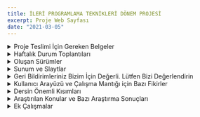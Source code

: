 ```yaml
---
title: İLERİ PROGRAMLAMA TEKNİKLERİ DÖNEM PROJESİ
excerpt: Proje Web Sayfası
date: "2021-03-05"
---
```


<div className="site-4xl-container">

  <details>
    <summary>Proje Teslimi İçin Gereken Belgeler</summary>
    <li>Nihai Ürün (<a
      href="https://jpeg-algorithm.vercel.app/" target="_blank">Sayfaya Git</a>)
    </li>
    <li>Sürüm Kontrol Deposu ve Kaynak Kodlar (<a href="https://github.com/ilkerylmaz/JPEG_algorithm" target="_blank">github
      reposuna git</a>)</li>
    <li>Takım Rehberi (<a href="" target="_blank">pdf</a>)</li>
    <li>Projeye Genel Bakış Dokümanı (<a href="" target="_blank">pdf</a>)</li>
    <li>Zaman Çizelgesi Belgesi (<a
      href="https://drive.google.com/file/d/1IKxAS8hcZ9MjHSBEKSS5YVhc-hqpzvJP/view?usp=sharing" target="_blank">pdf</a>)
    </li>
    <li>Kullanıcı Kılavuzu Dokümanı (<a
      href="" target="_blank">pdf</a>)
    </li>
    <li>Programcı Kılavuzu Dokümanı (<a
      href="" target="_blank">pdf</a>)
    </li>
    <li>Proje Değerlendirme Dokümanı (<a
      href="" target="_blank">pdf</a>)
    </li>
  </details>

</div>

<div className="site-4xl-container">

<details>
  <summary>Haftalık Durum Toplantıları</summary>
  <p>Haftalık Durum Toplantıları
    (<a href="https://www.youtube.com/playlist?list=PLf62ntDK8WLkrjEhzPjJJ2WShpx6SmP3s"
        target="_blank">Tümünü İzle</a>)
  </p>

  <p>Haftalık Durum Toplantısı 1 (19.03.2021) -
    (<a href="https://www.youtube.com/watch?v=jSeorhIIThE"
        target="_blank">izle</a>)
  </p>

  <p>Haftalık Durum Toplantısı 2 (27.03.2021) -
    (<a className="durumt" href="https://www.youtube.com/watch?v=My72eH5JybM"
        target="_blank">izle</a>)
  </p>

  <p>Haftalık Durum Toplantısı 3 (03.04.2021) -
    (<a href="https://www.youtube.com/watch?v=BdOJhUW3lp0"
        target="_blank">izle</a>)
  </p>

  <p>Haftalık Durum Toplantısı 4 (10.04.2021) -
    (<a href="https://www.youtube.com/watch?v=dXjt7DlZtSo"
        target="_blank">izle</a>)
  </p>

  <p>Haftalık Durum Toplantısı 5 (17.04.2021) -
    (<a href="https://www.youtube.com/watch?v=kOSP_4OJUn0"
        target="_blank">izle</a>)
  </p>

  <p>Haftalık Durum Toplantısı 6 (24.04.2021) -
    (<a href="https://www.youtube.com/watch?v=4-GnuoRHMMY"
        target="_blank">izle</a>)
  </p>


  <p>Haftalık Durum Toplantısı 7 (01.05.2021) -
    (<a href="https://www.youtube.com/watch?v=wbo9m9bQrPc"
        target="_blank">izle</a>)
  </p>

  <p>Haftalık Durum Toplantısı 8 (08.05.2021) -
    (<a href="https://www.youtube.com/watch?v=PQhCTZHPX5M"
        target="_blank">izle</a>)
  </p>

  <p>Haftalık Durum Toplantısı 9 (15.05.2021) -
    (<a href="https://www.youtube.com/watch?v=77T_MsWrfcQ"
        target="_blank">izle</a>)
  </p>

  <p> Haftalık Durum Toplantısı 10 (22.05.2021) -
    (<a href="https://youtu.be/TWE37Z2RSDA"
        target="_blank">izle</a>)
  </p>

  <p> Haftalık Durum Toplantısı 11 (29.05.2021) - (izle)
  </p>
</details>

</div>

<div className="site-4xl-container">

  <details>
    <summary>Oluşan Sürümler</summary>
    <li>Versiyon 1 (21.03.2021)
      (<a href="https://jpeg-algorithm-r2hg8snrz-ilkerylmaz.vercel.app/" target="_blank">sayfaya git</a>)
      (<a href="https://github.com/ilkerylmaz/JPEG_algorithm/commit/e9a7f882b999fce87981dbbe72151c1526c6ecdf" target="_blank">kodları incele</a>)
    </li>
    <li>Versiyon 2 (31.03.2021)
      ( <a href="https://jpeg-algorithm-kk7ty5m14-ilkerylmaz.vercel.app/" target="_blank">sayfaya git</a> )
      ( <a href="https://github.com/ilkerylmaz/JPEG_algorithm/commit/d6325762f511c9c9359c52db98493660f38f0b8b" target="_blank">kodları incele</a> )
    </li>
    <li>Versiyon 3 (03.04.20212)
      (<a href="https://jpeg-algorithm-7s6x8y4ni-ilkerylmaz.vercel.app/" target="_blank">sayfaya git</a>)
      (<a href="https://github.com/ilkerylmaz/JPEG_algorithm/commit/950ff925d9c51dea0d0bbd458337aaad43c54e4f" target="_blank">kodları incele</a>)
    </li>
    <li>Versiyon 4 (06.04.2021)
      (<a href="https://jpeg-algorithm-froi4dlrz-ilkerylmaz.vercel.app/" target="_blank">sayfaya git</a>)
      (<a href="https://github.com/ilkerylmaz/JPEG_algorithm/commit/5077291ab6f34169c911cb90d4689fef98c1fa3f" target="_blank">kodları incele</a>)
    </li>
    <li>Versiyon 5 (08.04.2021)
      (<a href="https://jpeg-algorithm-ph6ajaam6-ilkerylmaz.vercel.app/" target="_blank">sayfaya git</a>)
      (<a href="https://github.com/ilkerylmaz/JPEG_algorithm/commit/09783f7aa6d5eabc879b26144981820da9894132" target="_blank">kodları incele</a>)
    </li>
    <li>Versiyon 6 (08.04.2021)
      (<a href="https://jpeg-algorithm-f9dh046ro-ilkerylmaz.vercel.app/" target="_blank">sayfaya git</a>)
      (<a href="https://jpeg-algorithm-f9dh046ro-ilkerylmaz.vercel.app/" target="_blank">kodları incele</a>)
    </li>
    <li>Versiyon 7 (13.04.2021)
      (<a href="https://jpeg-algorithm-ymk0zlj2o-ilkerylmaz.vercel.app/" target="_blank">sayfaya git</a>)
      (<a href="https://github.com/ilkerylmaz/JPEG_algorithm/commit/783b51110a3af3320f10fc452dacb813f9ae5bd9" target="_blank">kodları incele</a>)
    </li>
    <li>Versiyon 8 (14.04.2021)
      (<a href="https://jpeg-algorithm-pfihfce9v-ilkerylmaz.vercel.app/" target="_blank">sayfaya git</a>)
      (<a href="https://github.com/ilkerylmaz/JPEG_algorithm/commit/090b0b768e7d45c3b9f5c2a6f91d5ae3fd820b54" target="_blank">kodları incele</a>)
    </li>
    <li>Versiyon 9 (15.04.2021)
      (<a href="https://jpeg-algorithm-hh1o12ubo-ilkerylmaz.vercel.app/" target="_blank">sayfaya git</a>)
      (<a href="https://github.com/ilkerylmaz/JPEG_algorithm/commit/ba184881ef9ea365f200a2d862167b0d7f5682a2" target="_blank">kodları incele</a>)
    </li>
    <li>Versiyon 10 (23.04.2021)
      (<a href="https://jpeg-algorithm-2ghrp9829-ilkerylmaz.vercel.app/" target="_blank">sayfaya git</a>)
      (<a href="https://github.com/ilkerylmaz/JPEG_algorithm/commit/3c213a8c7215b3d5cbf749f7b21982580ad13271" target="_blank">kodları incele</a>)
    </li>
    <li>Versiyon 11 (25.04.2021)
      (<a href="https://jpeg-algorithm-k2j9emjhv-ilkerylmaz.vercel.app/" target="_blank">sayfaya git</a>)
      (<a href="https://github.com/ilkerylmaz/JPEG_algorithm/commit/52b8bbba621c441288af3f0475ff3a1142564364" target="_blank">kodları incele</a>)
    </li>
    <li>Versiyon 12 (27.04.2021)
      (<a href="https://jpeg-algorithm-30l5g92zd-ilkerylmaz.vercel.app/" target="_blank">sayfaya git</a>)
      (<a href="https://github.com/ilkerylmaz/JPEG_algorithm/commit/00917b973aec6ba4467cce39ee51609516a6a680" target="_blank">kodları incele</a>)
    </li>
    <li>Versiyon 13 (27.04.2021)
      (<a href="https://jpeg-algorithm-ie7orfkuy-ilkerylmaz.vercel.app/" target="_blank">sayfaya git</a>)
      (<a href="https://github.com/ilkerylmaz/JPEG_algorithm/commit/c46232242a69de71edd9e7381e713abf3aa93e8b" target="_blank">kodları incele</a>)
    </li>
    <li>Versiyon 14 (28.04.2021)
      (<a href="https://jpeg-algorithm-q7oh7vjoo-ilkerylmaz.vercel.app/" target="_blank">sayfaya git</a>)
      (<a href="https://github.com/ilkerylmaz/JPEG_algorithm/commit/87a03cb234ed21acecab7a0e35102b34e3961d52" target="_blank">kodları incele</a>)
    </li>
    <li>Versiyon 15 (28.04.2021)
      (<a href="https://jpeg-algorithm-5d2tgldkd-ilkerylmaz.vercel.app/" target="_blank">sayfaya git</a>)
      (<a href="https://github.com/ilkerylmaz/JPEG_algorithm/commit/8a37bc6737d4ff31dd20671827711dd3a20ea5a2" target="_blank">kodları incele</a>)
    </li>
    <li>Versiyon 16 (29.04.2021)
      (<a href="https://jpeg-algorithm-n3xi0ce2o-ilkerylmaz.vercel.app/" target="_blank">sayfaya git</a>)
      (<a href="https://github.com/ilkerylmaz/JPEG_algorithm/commit/7a05f77239918b20d2d3bc6102a25d0af4fb4550" target="_blank">kodları incele</a>)
    </li>
    <li>Versiyon 17 (30.04.2021)
      (<a href="https://jpeg-algorithm-idmkbua99-ilkerylmaz.vercel.app/" target="_blank">sayfaya git</a>)
      (<a href="https://github.com/ilkerylmaz/JPEG_algorithm/commit/bcbeffc81632373b7509586dd6f3bfe84a68198e" target="_blank">kodları incele</a>)
    </li>
    <li>Versiyon 18 (30.04.2021)
      (<a href="https://jpeg-algorithm-1s5e1gaxf-ilkerylmaz.vercel.app/" target="_blank">sayfaya git</a>)
      (<a href="https://github.com/ilkerylmaz/JPEG_algorithm/commit/a58db0dcb446199f1cf9dafd000830b308b061dd" target="_blank">kodları incele</a>)
    </li>
    <li>Versiyon 19 (30.04.2021)
      (<a href="https://jpeg-algorithm-837ga7uqc-ilkerylmaz.vercel.app/" target="_blank">sayfaya git</a>)
      (<a href="https://github.com/ilkerylmaz/JPEG_algorithm/commit/0007dcfa16dfd8f010b2cc184352801c05214539" target="_blank">kodları incele</a>)
    </li>
    <li>Versiyon 20 (30.04.2021)
      (<a href="https://jpeg-algorithm-kxg7ruik0-ilkerylmaz.vercel.app/" target="_blank">sayfaya git</a>)
      (<a href="https://github.com/ilkerylmaz/JPEG_algorithm/commit/0ff9061fd9422b89e4435da15d87de92edb3ebe8" target="_blank">kodları incele</a>)
    </li>
    <li>Versiyon 21 (30.04.2021)
      (<a href="https://jpeg-algorithm-git6mu3bs-ilkerylmaz.vercel.app/" target="_blank">sayfaya git</a>)
      (<a href="https://github.com/ilkerylmaz/JPEG_algorithm/commit/0ff9061fd9422b89e4435da15d87de92edb3ebe8" target="_blank">kodları incele</a>)
    </li>
    <li>Versiyon 22 (06.05.2021)
      (<a href="https://jpeg-algorithm-oas3abl2s-ilkerylmaz.vercel.app/" target="_blank">sayfaya git</a>)
      (<a href="https://github.com/ilkerylmaz/JPEG_algorithm/commit/c32ff2e34585e6a90341049ab981c7745ce24978" target="_blank">kodları incele</a>)
    </li>
    <li>Versiyon 23 (06.05.2021)
      (<a href="https://jpeg-algorithm-62o2y1sch-ilkerylmaz.vercel.app/" target="_blank">sayfaya git</a>)
      (<a href="https://github.com/ilkerylmaz/JPEG_algorithm/commit/67c1f79513f100bd30900e176c7ea5065de8305e" target="_blank">kodları incele</a>)
    </li>
    <li>Versiyon 24 (09.05.2021)
      (<a href="https://jpeg-algorithm-ezp07kzex-ilkerylmaz.vercel.app/" target="_blank">sayfaya git</a>)
      (<a href="https://github.com/ilkerylmaz/JPEG_algorithm/commit/180ea9f59c7a5a52953844625a9c6eafa345c983" target="_blank">kodları incele</a>)
    </li>
    <li>Versiyon 25 (10.05.2021)
      (<a href="https://jpeg-algorithm-qqff5nzw2-ilkerylmaz.vercel.app/" target="_blank">sayfaya git</a>)
      (<a href="https://github.com/ilkerylmaz/JPEG_algorithm/commit/64394e1a80e09b9a522f16c0008d3e0b42980cbf" target="_blank">kodları incele</a>)
    </li>
    <li>Versiyon 26 (10.05.2021)
      (<a href="https://jpeg-algorithm-qjqxh7f0m-ilkerylmaz.vercel.app/" target="_blank">sayfaya git</a>)
      (<a href="https://github.com/ilkerylmaz/JPEG_algorithm/commit/470dc3acf1b7cc1d383c06de0c930f289386c4f7" target="_blank">kodları incele</a>)
    </li>
    <li>Versiyon 27 (11.05.2021)
      (<a href="https://jpeg-algorithm-ak38fbbd1-ilkerylmaz.vercel.app/" target="_blank">sayfaya git</a>)
      (<a href="https://github.com/ilkerylmaz/JPEG_algorithm/commit/83b50b31c6e29cd403043e96dc5561b22853ebac" target="_blank">kodları incele</a>)
    </li>
    <li>Versiyon 28 (11.05.2021)
      (<a href="https://jpeg-algorithm-kpzqh8tkm-ilkerylmaz.vercel.app/" target="_blank">sayfaya git</a>)
      (<a href="https://github.com/ilkerylmaz/JPEG_algorithm/commit/eda68061e556ef55703a87fec25b77d4f6ef5fa0" target="_blank">kodları incele</a>)
    </li>
    <li>Versiyon 29 (11.05.2021)
      (<a href="https://jpeg-algorithm-7grsb80mv-ilkerylmaz.vercel.app/" target="_blank">sayfaya git</a>)
      (<a href="https://github.com/ilkerylmaz/JPEG_algorithm/commit/3bd5c7ada8f1445042b31b9ab6cdfb79591e267a" target="_blank">kodları incele</a>)
    </li>
    <li>Versiyon 10 (11.05.2021)
      (<a href="https://jpeg-algorithm-2xw8kwaa9-ilkerylmaz.vercel.app/" target="_blank">sayfaya git</a>)
      (<a href="https://github.com/ilkerylmaz/JPEG_algorithm/commit/ea9d2353fe010d9fa304a363502fa817beccd2fc" target="_blank">kodları incele</a>)
    </li>
    <li>Versiyon 31 (11.05.2021)
      (<a href="https://jpeg-algorithm-nj4wdm2rh-ilkerylmaz.vercel.app/" target="_blank">sayfaya git</a>)
      (<a href="https://github.com/ilkerylmaz/JPEG_algorithm/commit/b9496a2c1a81c39127292854d7921913caaa78c8" target="_blank">kodları incele</a>)
    </li>
    <li>Versiyon 32 (12.05.2021)
      (<a href="https://jpeg-algorithm-igi9ptb4d-ilkerylmaz.vercel.app/" target="_blank">sayfaya git</a>)
      (<a href="https://github.com/ilkerylmaz/JPEG_algorithm/commit/8d724854881febb1ea511e1c1bbb2ded050a814a" target="_blank">kodları incele</a>)
    </li>
    <li>Versiyon 33 (14.05.2021)
      (<a href="https://jpeg-algorithm-crb2patpr-ilkerylmaz.vercel.app/" target="_blank">sayfaya git</a>)
      (<a href="https://github.com/ilkerylmaz/JPEG_algorithm/commit/e6dd6591589c49aa6444b30b9c22ae5f5fa5dff6" target="_blank">kodları incele</a>)
    </li>
    <li>Versiyon 34 (14.05.2021)
      (<a href="https://jpeg-algorithm-plmqnjfj9-ilkerylmaz.vercel.app/" target="_blank">sayfaya git</a>)
      (<a href="https://github.com/ilkerylmaz/JPEG_algorithm/commit/9a5aab4f8f2934c3f66cb28a3d29c0a7616141ab" target="_blank">kodları incele</a>)
    </li>
    <li>Versiyon 35 (15.05.2021)
      (<a href="https://jpeg-algorithm-ihvr2dzbd-ilkerylmaz.vercel.app/" target="_blank">sayfaya git</a>)
      (<a href="https://github.com/ilkerylmaz/JPEG_algorithm/commit/94a8444e570a3e07cbceb36a6ae0816d20211faa" target="_blank">kodları incele</a>)
    </li>
    <li>Versiyon 36 (15.05.2021)
      (<a href="https://jpeg-algorithm-9wp5rzczk-ilkerylmaz.vercel.app/" target="_blank">sayfaya git</a>)
      (<a href="https://github.com/ilkerylmaz/JPEG_algorithm/commit/7c92dcc8ccd9b64c80bcc78a301c66588b8b4571" target="_blank">kodları incele</a>)
    </li>
    <li>Versiyon 37 (16.05.2021)
      (<a href="https://jpeg-algorithm-emkeqii7z-ilkerylmaz.vercel.app/" target="_blank">sayfaya git</a>)
      (<a href="https://github.com/ilkerylmaz/JPEG_algorithm/commit/a7b155faca661856d8d3b70b609af48efc43111e" target="_blank">kodları incele</a>)
    </li>
    <li>Versiyon 38 (16.05.2021)
      (<a href="https://jpeg-algorithm-98jkgfy8v-ilkerylmaz.vercel.app/" target="_blank">sayfaya git</a>)
      (<a href="https://github.com/ilkerylmaz/JPEG_algorithm/commit/1795c6a41536c16d6ffc72adc22075a3b1f274a7" target="_blank">kodları incele</a>)
    </li>
    <li>Versiyon 39 (16.05.2021)
      (<a href="https://jpeg-algorithm-410wuel5u-ilkerylmaz.vercel.app/" target="_blank">sayfaya git</a>)
      (<a href="https://github.com/ilkerylmaz/JPEG_algorithm/commit/68ddb84558ee1dab80ef8ddb1cc2f7570bd3f253" target="_blank">kodları incele</a>)
    </li>
    <li>Versiyon 40 (17.05.2021)
      (<a href="https://jpeg-algorithm-e5b39ewd2-ilkerylmaz.vercel.app/" target="_blank">sayfaya git</a>)
      (<a href="https://github.com/ilkerylmaz/JPEG_algorithm/commit/a11fb4230873483125718df4e2f38e67e989dfd0" target="_blank">kodları incele</a>)
    </li>
    <li>Versiyon 41 (17.05.2021)
      (<a href="https://jpeg-algorithm-6qbfqag92-ilkerylmaz.vercel.app/" target="_blank">sayfaya git</a>)
      (<a href="https://github.com/ilkerylmaz/JPEG_algorithm/commit/305f7711e0ff0231cedfee473d4b6d63d9c807e3" target="_blank">kodları incele</a>)
    </li>
    <li>Versiyon 42 (19.05.2021)
      (<a href="https://jpeg-algorithm-9kd60sss8-ilkerylmaz.vercel.app/" target="_blank">sayfaya git</a>)
      (<a href="https://github.com/ilkerylmaz/JPEG_algorithm/commit/4728ae2c2b544088d3cec0622659c7940745b01d" target="_blank">kodları incele</a>)
    </li>
    <li>Versiyon 43 (19.05.2021)
      (<a href="https://jpeg-algorithm-kbxfk5k6f-ilkerylmaz.vercel.app/" target="_blank">sayfaya git</a>)
      (<a href="https://github.com/ilkerylmaz/JPEG_algorithm/commit/ba66ea882f6d77a2ea7f5ae71bef6eefea108b75" target="_blank">kodları incele</a>)
    </li>
    <li>Versiyon 44 (19.04.2021)
      (<a href="https://jpeg-algorithm-4ypieoesh-ilkerylmaz.vercel.app/" target="_blank">sayfaya git</a>)
      (<a href="https://github.com/ilkerylmaz/JPEG_algorithm/commit/7f19b9af3b9212f06ccef1074acee3bf6fca273b" target="_blank">kodları incele</a>)
    </li>
    <li>Versiyon 45 (20.05.2021)
      (<a href="https://jpeg-algorithm-f9bba4rkj-ilkerylmaz.vercel.app/" target="_blank">sayfaya git</a>)
      (<a href="https://github.com/ilkerylmaz/JPEG_algorithm/commit/a0133a67e20d4b158310b24262aa2c3ceb795b77" target="_blank">kodları incele</a>)
    </li>
    <li>Versiyon 46 (20.05.2021)
      (<a href="https://jpeg-algorithm-glrya50j2-ilkerylmaz.vercel.app/" target="_blank">sayfaya git</a>)
      (<a href="https://github.com/ilkerylmaz/JPEG_algorithm/commit/b0354665e9f3c1f891077add66bd05f1dfffb1a0" target="_blank">kodları incele</a>)
    </li>
    <li>Versiyon 47 (20.05.2021)
      (<a href="https://jpeg-algorithm-28nkf47im-ilkerylmaz.vercel.app/" target="_blank">sayfaya git</a>)
      (<a href="https://github.com/ilkerylmaz/JPEG_algorithm/commit/9f89140278b0796b86ee03b872e48b6696b42a25" target="_blank">kodları incele</a>)
    </li>
    <li>Versiyon 48 (20.05.2021)
      (<a href="https://jpeg-algorithm-jbw1r2oau-ilkerylmaz.vercel.app/" target="_blank">sayfaya git</a>)
      (<a href="https://github.com/ilkerylmaz/JPEG_algorithm/commit/c0a57c9e4626a9e39aa75ab0fe35da367f786178" target="_blank">kodları incele</a>)
    </li>
    <li>Versiyon 49 (20.05.2021)
      (<a href="https://jpeg-algorithm-oxem9ffzm-ilkerylmaz.vercel.app/" target="_blank">sayfaya git</a>)
      (<a href="https://github.com/ilkerylmaz/JPEG_algorithm/commit/dfab4f8a10d54d434a8beceb8654f84b3d40e380" target="_blank">kodları incele</a>)
    </li>
    <li>Versiyon 50 (21.05.2021)
      (<a href="https://jpeg-algorithm-lb3r01sru-ilkerylmaz.vercel.app/#/home" target="_blank">sayfaya git</a>)
      (<a href="https://github.com/ilkerylmaz/JPEG_algorithm/commit/a14b88862f17661d043fe2c46666151008d81c23" target="_blank">kodları incele</a>)
    </li>
    <li>Versiyon 51 (21.05.2021)
      (<a href="https://jpeg-algorithm-er8bj8j6u-ilkerylmaz.vercel.app/" target="_blank">sayfaya git</a>)
      (<a href="https://github.com/ilkerylmaz/JPEG_algorithm/commit/db7a22dc4affd4ff04199f512012e7adfacc7a4f" target="_blank">kodları incele</a>)
    </li>
    <li>Versiyon 52 (21.05.2021)
      (<a href="https://jpeg-algorithm-24efqr9qn-ilkerylmaz.vercel.app/#/home" target="_blank">sayfaya git</a>)
      (<a href="https://github.com/ilkerylmaz/JPEG_algorithm/commit/48b7623c837c876a45f8e8cac50595eb35b13680" target="_blank">kodları incele</a>)
    </li>
    <li>Versiyon 53 (21.05.2021)
      (<a href="https://jpeg-algorithm-2ebld1k01-ilkerylmaz.vercel.app/" target="_blank">sayfaya git</a>)
      (<a href="https://github.com/ilkerylmaz/JPEG_algorithm/commit/7ed3a9976d1f247ae7462b0e1ecc4fe0760219c3" target="_blank">kodları incele</a>)
    </li>
    <li>Versiyon 54 (22.05.2021)
      (<a href="https://jpeg-algorithm-jc5jtmy1v-ilkerylmaz.vercel.app/home" target="_blank">sayfaya git</a>)
      (<a href="https://github.com/ilkerylmaz/JPEG_algorithm/commit/4bee34e9ec8ec8361b33d9546bb57c79b295c533" target="_blank">kodları incele</a>)
    </li>
    <li>Versiyon 55 ()
      {/*(<a href="" target="_blank">sayfaya git</a>)
    (<a href="" target="_blank">kodları incele</a>)*/}
    </li>

  </details>

</div>

<div className="site-4xl-container">

  <details>
    <summary>Sunum ve Slaytlar</summary>
  </details>

</div>

<div className="site-4xl-container">

  <details>
    <summary>Geri Bildirimleriniz Bizim İçin Değerli. Lütfen Bizi Değerlendirin</summary>
    <iframe
      src="https://docs.google.com/forms/d/e/1FAIpQLSeQCZnexpJ17atO4utrcwYDni7LyOmRfzGB6cAA0nHUsRMl6A/viewform?embedded=true"
      width="400" height="1569" frameborder="0" marginheight="0" marginwidth="50" marginHeight="50">Yükleniyor…</iframe>

  </details>





</div>

<div>
  <details>
    <summary>Kullanıcı Arayüzü ve Çalışma Mantığı için Bazı Fikirler</summary>
    <p>Kullanıcı Arayüzü ve Çalışma Mantığı için Bazı Fikirler (<a href="https://www.notion.so/Kullan-c-Aray-z-ve-bunun-al-ma-mant-i-in-baz-fikirler-23a78b47544941959498fcd0a15f0d62" target="_blank">sayfaya git</a>)</p>
  </details>
</div>

<div>
  <details>
    <summary>Dersin Önemli Kısımları</summary>
    <p>Dersin Önemli Kısımları (<a href="https://www.notion.so/Dersin-nemli-k-s-mlar-e73c8ee02e63439983c5f527583957ec" target="_blank">sayfaya git</a>)</p>
  </details>
</div>

<div>
  <details>
    <summary>Araştırılan Konular ve Bazı Araştırma Sonuçları</summary>
    <p> Araştırılan Konular ve Bazı Araştırma Sonuçları (<a href="https://www.notion.so/Cevaplanmas-Gereken-Sorular-ve-Ara-t-r-lan-Gereken-Konular-ve-Kaynaklar-GENEL-166b1e3720de43b6807dd7095b6a8fbf" target="_blank">sayfaya git</a>)</p>

  </details>
</div>

<div>
  <details>
    <summary>Ek Çalışmalar</summary>
    <details>
      <summary>Yotube Video Kapak Tasarımları (görüntülemek için buraya tıklayınız)</summary>
      <img src="/kapak-tasarım.png"/>
      <img src="/kapak-tasarım-part-1.png"/>
      <img src="/kapak-tasarım-part-3.png"/>
      <img src="/kapak-tasarım-part-4.png"/>
      <img src="/kapak-tasarım-part-5.png"/>
      <img src="/kapak-tasarım-part-6.png"/>
      <img src="/kapak-tasarım-part-7.png"/>
      <img src="/kapak-tasarım-part-8.png"/>
      <img src="/kapak-tasarım-part-9.png"/>
      <img src="/kapak-tasarım-part-10.png"/>
      <img src="/kapak-tasarım-part-11.png"/>
    </details>
  </details>
</div>
